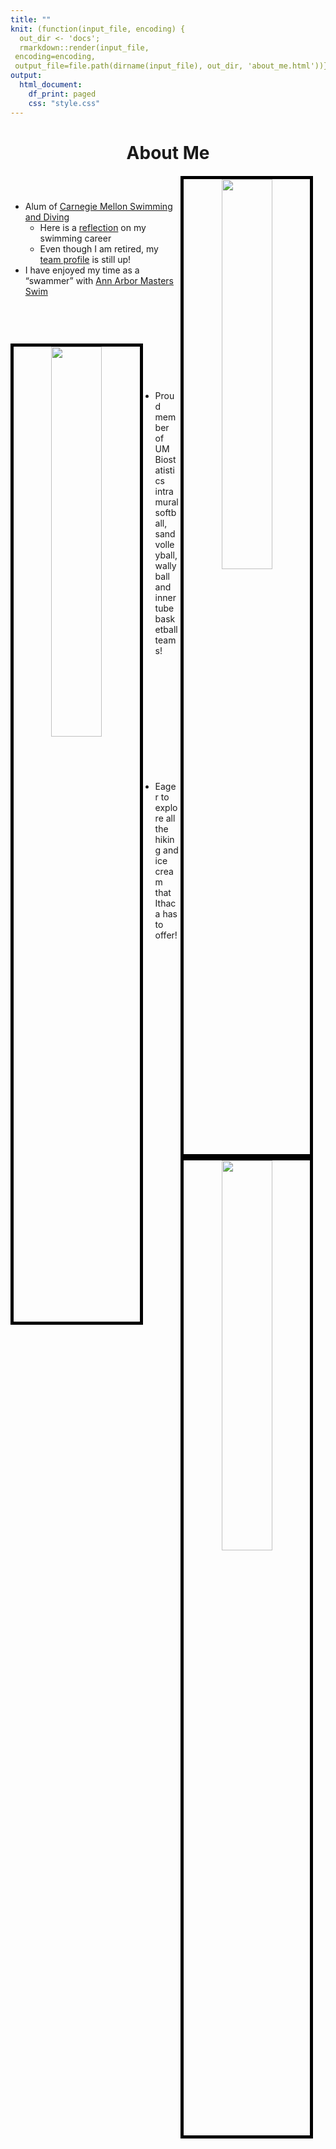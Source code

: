 ```yaml
---
title: ""
knit: (function(input_file, encoding) {
  out_dir <- 'docs';
  rmarkdown::render(input_file,
 encoding=encoding,
 output_file=file.path(dirname(input_file), out_dir, 'about_me.html'))})
output:
  html_document:
    df_print: paged
    css: "style.css"
---
```


<center> <h1>About Me</h1> </center>

</div>
<div style="margin-bottom:20px;">
</div>

<center>
<img src="swim.jpg" style="width:40%; border:5px solid; border-color: black;
margin-right: 20px"
align="right">
</center>

</div>
<div style="margin-bottom:60px;">
</div>

- Alum of [Carnegie Mellon Swimming and Diving](http://athletics.cmu.edu/sports/wswimdive/index)   
    + Here is a [reflection](https://thetartan.org/2018/4/2/sports/athleteprofile) on my swimming career
    + Even though I am retired, my [team profile](https://athletics.cmu.edu/sports/wswimdive/2017-18/bios/hochstedler_kim_zazq?view=bio) is still up!    

- I have enjoyed my time as a "swammer" with [Ann Arbor Masters Swim](https://www.a2gov.org/departments/Parks-Recreation/parks-places/mack/Pages/default.aspx)

</div>
<div style="margin-bottom:75px;">
</div>

<center>
<img src="im_volleyball.jpg" style="width:40%; border:5px solid; border-color: black;
margin-right: 20px"
align="left">
</center>


</div>
<div style="margin-bottom:150px;">
</div>


- Proud member of UM Biostatistics intramural softball, sand volleyball, wallyball and inner tube basketball teams!

</div>
<div style="margin-bottom:100px;">
</div>

<center>
<img src="hiking_cropped.jpg" style="width:40%; border:5px solid; border-color: black;
margin-right: 20px"
align="right">
</center>

</div>
<div style="margin-bottom:200px;">
</div>

- Eager to explore all the hiking and ice cream that Ithaca has to offer!


</div>
<div style="margin-bottom:200px;">
</div>
